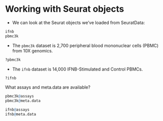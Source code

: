 # Working with Seurat objects

- We can look at the Seurat objects we've loaded from SeuratData:

```r
ifnb
pbmc3k
```
- The `pbmc3k` dataset is 2,700 peripheral blood mononuclear cells (PBMC) from 10X genomics.
```r
?pbmc3k
```
- The `ifnb` dataset is 14,000 IFNB-Stimulated and Control PBMCs.
```r
?ifnb
```

What assays and meta.data are available?
```r
pbmc3k@assays
pbmc3k@meta.data

ifnb@assays
ifnb@meta.data
```